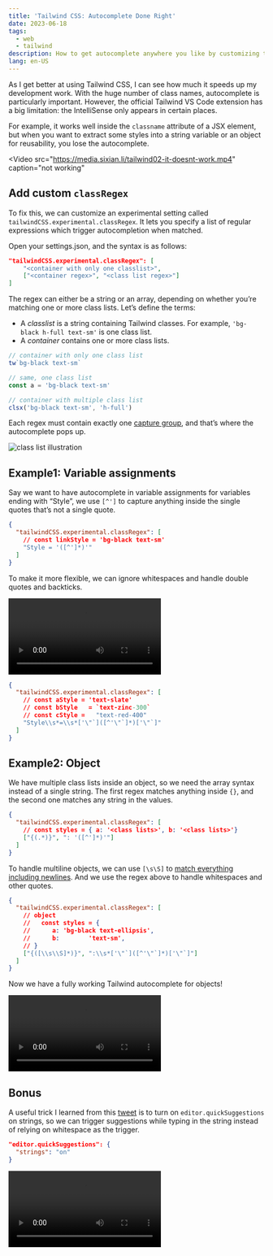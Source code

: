 ```yaml
---
title: 'Tailwind CSS: Autocomplete Done Right'
date: 2023-06-18
tags:
  - web
  - tailwind
description: How to get autocomplete anywhere you like by customizing the Tailwind CSS IntelliSense VS Code extension
lang: en-US
---
```



As I get better at using Tailwind CSS, I can see how much it speeds up my development work. With the huge number of class names, autocomplete is particularly important. However, the official Tailwind VS Code extension has a big limitation: the IntelliSense only appears in certain places.

For example, it works well inside the `classname` attribute of a JSX element, but when you want to extract some styles into a string variable or an object for reusability, you lose the autocomplete.

<Video
  src="https://media.sixian.li/tailwind02-it-doesnt-work.mp4"
  caption="not working"
></Video>

## Add custom `classRegex`

To fix this, we can customize an experimental setting called `tailwindCSS.experimental.classRegex`. It lets you specify a list of regular expressions which trigger autocompletion when matched.

Open your settings.json, and the syntax is as follows:

```json
"tailwindCSS.experimental.classRegex": [
    "<container with only one classlist>",
    ["<container regex>", "<class list regex>"]
]
```

The regex can either be a string or an array, depending on whether you’re matching one or more class lists. Let’s define the terms:

- A *classlist* is a string containing Tailwind classes. For example, `'bg-black h-full text-sm'` is one class list.
- A *container* contains one or more class lists.

```typescript
// container with only one class list
tw`bg-black text-sm`

// same, one class list
const a = 'bg-black text-sm'

// container with multiple class list
clsx('bg-black text-sm', 'h-full')
```

Each regex must contain exactly one [capture group](https://developer.mozilla.org/en-US/docs/Web/JavaScript/Reference/Regular_expressions/Capturing_group), and that’s where the autocomplete pops up.

<Image
  objectFit="fill"
  alt="class list illustration"
  src="/articles/tailwind-autocomplete/class-list-illustration.png"
/>

## Example1: Variable assignments

Say we want to have autocomplete in variable assignments for variables ending with “Style”, we use `[^']` to capture anything inside the single quotes that’s not a single quote.

```json
{
  "tailwindCSS.experimental.classRegex": [
    // const linkStyle = 'bg-black text-sm'
    "Style = '([^']*)'"
  ]
}
```

To make it more flexible, we can ignore whitespaces and handle double quotes and backticks.

<Video
  src="https://media.sixian.li/inline-object-demo.mp4"
  caption="inline object"
/>

```json
{
  "tailwindCSS.experimental.classRegex": [
    // const aStyle = 'text-slate'
    // const bStyle   = `text-zinc-300`
    // const cStyle =   "text-red-400"
    "Style\\s*=\\s*['\"`]([^'\"`]*)['\"`]"
  ]
}
```

## Example2: Object

We have multiple class lists inside an object, so we need the array syntax instead of a single string. The first regex matches anything inside `{}`, and the second one matches any string in the values.

```json
{
  "tailwindCSS.experimental.classRegex": [
    // const styles = { a: '<class lists>', b: '<class lists>'}
    ["{(.*)}", ": '([^']*)'"]
  ]
}
```

To handle multiline objects, we can use `[\s\S]` to [match everything including newlines](https://www.perplexity.ai/search/44e9d79e-3765-419a-95b1-ed18e5b3c132?s=c). And we use the regex above to handle whitespaces and other quotes.

```json
{
  "tailwindCSS.experimental.classRegex": [
    // object
    //   const styles = {
    //      a: 'bg-black text-ellipsis',
    //      b:        'text-sm',
    // }
    ["{([\\s\\S]*)}", ":\\s*['\"`]([^'\"`]*)['\"`]"]
  ]
}
```

Now we have a fully working Tailwind autocomplete for objects!

<Video
  src="https://media.sixian.li/multiline-object.mp4"
  caption="multiline object"
/>

## Bonus

A useful trick I learned from this [tweet](https://twitter.com/zuozizhen/status/1614519138420150272?s=20) is to turn on `editor.quickSuggestions` on strings, so we can trigger suggestions while typing in the string instead of relying on whitespace as the trigger.

```json
"editor.quickSuggestions": {
  "strings": "on"
}
```

<Video src="https://media.sixian.li/string-on.mp4" caption="string on" />
<Video src="https://media.sixian.li/string-off.mp4" caption="string off" />

## Resources

- [https://github.com/tailwindlabs/tailwindcss/issues/7553#issuecomment-735915659](https://github.com/tailwindlabs/tailwindcss/issues/7553#issuecomment-735915659)
- [https://github.com/paolotiu/tailwind-intellisense-regex-list](https://github.com/paolotiu/tailwind-intellisense-regex-list)
- [https://www.paolotiu.com/blog/get-tailwind-intellisense-anywhere](https://www.paolotiu.com/blog/get-tailwind-intellisense-anywhere)
- [https://twitter.com/zuozizhen/status/1614519138420150272?s=20](https://twitter.com/zuozizhen/status/1614519138420150272?s=20)
